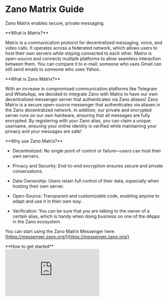 # Zano Matrix Guide

Zano Matrix enables secure, private messaging.

<Heading id="what-is-matrix" level="3">
  **What is Matrix?**
</Heading>

Matrix is a communication protocol for decentralized messaging, voice, and video calls. It operates across a federated network, which allows users to host their own servers while staying connected to each other. Matrix is open-source and connects multiple platforms to allow seamless interaction between them. You can compare it to e-mail; someone who uses Gmail can still send emails to someone who uses Yahoo.

<Heading id="what-is-zano-matrix" level="3">
  **What is Zano Matrix?**
</Heading>

With an increase in compromised communication platforms like Telegram and WhatsApp, we decided to integrate Zano with Matrix to have our own decentralized messenger server that authenticates via Zano aliases! Zano Matrix is a secure open-source messenger that authenticates via aliases in the Zano decentralized network. In addition, our private and encrypted server runs on our own hardware, ensuring that all messages are fully encrypted. By registering with your Zano alias, you can claim a unique username, ensuring your online identity is verified while maintaining your privacy and your messages are safe!

<Heading id="why-use-zano-matrix" level="3">
  **Why use Zano Matrix?**
</Heading>

- Decentralized: No single point of control or failure—users can host their own servers.

- Privacy and Security: End-to-end encryption ensures secure and private conversations.

- Data Ownership: Users retain full control of their data, especially when hosting their own server.

- Open-Source: Transparent and customizable code, enabling anyone to adapt and use it in their own way.

- Verification: You can be sure that you are talking to the owner of a certain alias, which is handy when doing business on one of the dApps in the Zano ecosystem.

You can start using the Zano Matrix Messenger here: [https://messenger.zano.org/](https://messenger.zano.org/)

<Heading id="how-to-get-started" level="3">
  **How to get started**
</Heading>

<div style={{ position: 'relative', paddingBottom: '56.25%', height: 0 }}>
  <iframe
    src="https://www.youtube.com/embed/UycIuP5_EII?si=cvi4l6YkzjL2I6q4"
    title="YouTube video player"
    style={{ 
     position: 'absolute', 
     top: 0, 
     left: 0, 
     width: '100%', 
     height: '100%' 
    }}
    frameBorder="0"
    allow="accelerometer; autoplay; clipboard-write; encrypted-media; gyroscope; picture-in-picture; web-share"
    allowFullScreen
  />
</div>

1. Like all Zano dApps, Zano Matrix requires using Zano Companion; [click here](https://docs.zano.org/docs/use/companion) if you haven't set it up already.

2. Once your Companion is ready (make sure your desktop wallet is open and unlocked), head to [https://messenger.zano.org/](https://messenger.zano.org/) and click "Connect Wallet."

3. Once connected, create a password and username.

4. Download a Matrix client (like [Element](https://element.io/download)); all clients can be found on [Matrix's website](https://matrix.org/ecosystem/clients/).

5. &#x20;After opening the app, make sure to change the server from "[matrix.org](https://messenger.zano.org/)" to "[zano.org](https://messenger.zano.org/)."

6. Use your Zano Alias as username and the password you just created to log in and get access to the Matrix server.

7. Start messaging!

Furthermore, it's possible to connect with people via the Zano Explorer.

Simply click on the Matrix connection icon to be forwarded to a one-on-one chat using the Zano Matrix Messenger!

![](static/img/use/zano-matrix-guide/matrixexplorer.jpg)
